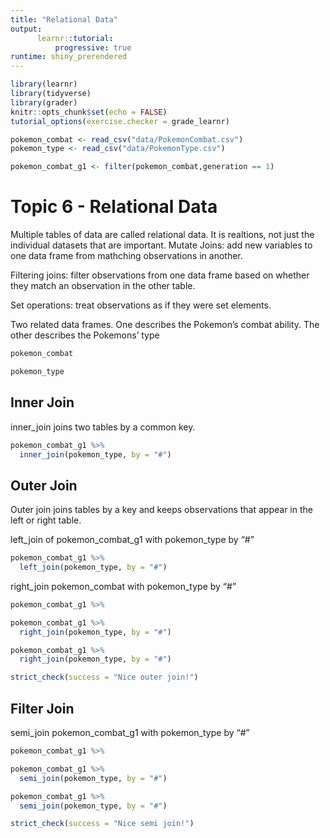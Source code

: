 ```yaml
---
title: "Relational Data"
output: 
      learnr::tutorial:
          progressive: true
runtime: shiny_prerendered
---
```


```r
library(learnr)
library(tidyverse)
library(grader)
knitr::opts_chunk$set(echo = FALSE)
tutorial_options(exercise.checker = grade_learnr)

pokemon_combat <- read_csv("data/PokemonCombat.csv")
pokemon_type <- read_csv("data/PokemonType.csv")

pokemon_combat_g1 <- filter(pokemon_combat,generation == 1)
```
# Topic 6 - Relational Data

Multiple tables of data are called relational data. It is realtions, not just the individual datasets that are important. 
Mutate Joins: add new variables to one data frame from mathching observations in another.

Filtering joins: filter observations from one data frame based on whether they match an observation in the other table.

Set operations: treat observations as if they were set elements.

Two related data frames.
One describes the Pokemon's combat ability.
The other describes the Pokemons' type
```r
pokemon_combat

pokemon_type
```

## Inner Join

inner_join joins two tables by a common key.
```r
pokemon_combat_g1 %>%
  inner_join(pokemon_type, by = "#")
```

## Outer Join
Outer join joins tables by a key and keeps observations that appear in the left or right table.  

left_join of pokemon_combat_g1 with pokemon_type by "#"
```r
pokemon_combat_g1 %>%
  left_join(pokemon_type, by = "#")
```

right_join pokemon_combat with pokemon_type by "#"
```r
pokemon_combat_g1 %>%
```

```r
pokemon_combat_g1 %>%
  right_join(pokemon_type, by = "#")
```

```r
pokemon_combat_g1 %>%
  right_join(pokemon_type, by = "#")
```

```r
strict_check(success = "Nice outer join!")
```

## Filter Join
semi_join pokemon_combat_g1 with pokemon_type by "#"
```r
pokemon_combat_g1 %>%
```

```r
pokemon_combat_g1 %>%
  semi_join(pokemon_type, by = "#")
```

```r
pokemon_combat_g1 %>%
  semi_join(pokemon_type, by = "#")
```

```r
strict_check(success = "Nice semi join!")
```




